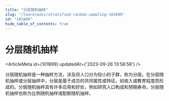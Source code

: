 ```yaml
---
title: "分层随机抽样"
slug: "/learn/wiki/stratified-random-sampling-101899"
id: "101899"
hide_table_of_contents: true
---
```



# 分层随机抽样

<ArticleMeta id={101899} updatedAt={'2023-09-26 13:58:58'} />
<div className='border-solid border-b border-t-0 my-4 border-[var(--ifm-color-gray-300)]' />

分层随机抽样是一种抽样方法，涉及将人口分为较小的子群，称为分层。在分层随机抽样或分层抽样中，分层是基于成员的共同属性或特征，如收入或教育程度而形成的。分层随机抽样具有许多应用和好处，例如研究人口构成和预期寿命。分层随机抽样也称为比例随机抽样或配额随机抽样。
